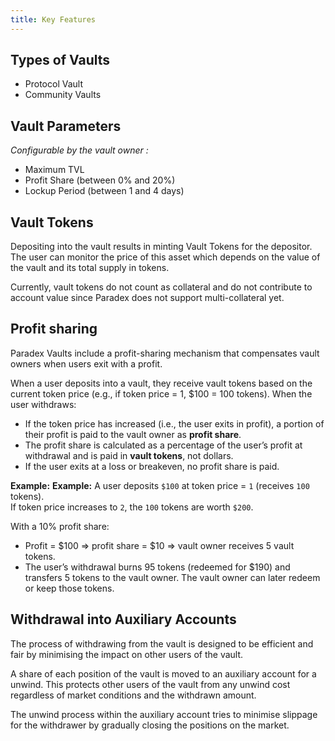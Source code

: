 ```yaml
---
title: Key Features
---
```


## Types of Vaults

* Protocol Vault
* Community Vaults

## Vault Parameters

_Configurable by the vault owner :_

* Maximum TVL
* Profit Share (between 0% and 20%)
* Lockup Period (between 1 and 4 days)


## Vault Tokens

Depositing into the vault results in minting Vault Tokens for the depositor. The user can monitor the price of this asset which depends on the value of the vault and its total supply in tokens.

Currently, vault tokens do not count as collateral and do not contribute to account value since Paradex does not support multi-collateral yet.


## Profit sharing

Paradex Vaults include a profit-sharing mechanism that compensates vault owners when users exit with a profit.

When a user deposits into a vault, they receive vault tokens based on the current token price (e.g., if token price = 1, $100 = 100 tokens). When the user withdraws:

- If the token price has increased (i.e., the user exits in profit), a portion of their profit is paid to the vault owner as **profit share**.
- The profit share is calculated as a percentage of the user’s profit at withdrawal and is paid in **vault tokens**, not dollars.
- If the user exits at a loss or breakeven, no profit share is paid.

**Example:**
**Example:** A user deposits `$100` at token price = `1` (receives `100` tokens).  
If token price increases to `2`, the `100` tokens are worth `$200`.  

With a 10% profit share:

- Profit = $100 ⇒ profit share = $10 ⇒ vault owner receives 5 vault tokens.
- The user’s withdrawal burns 95 tokens (redeemed for $190) and transfers 5 tokens to the vault owner.
The vault owner can later redeem or keep those tokens.




## Withdrawal into Auxiliary Accounts

The process of withdrawing from the vault is designed to be efficient and fair by minimising the impact on other users of the vault.

A share of each position of the vault is moved to an auxiliary account for a unwind. This protects other users of the vault from any unwind cost regardless of market conditions and the withdrawn amount.

The unwind process within the auxiliary account tries to minimise slippage for the withdrawer by gradually closing the positions on the market.

